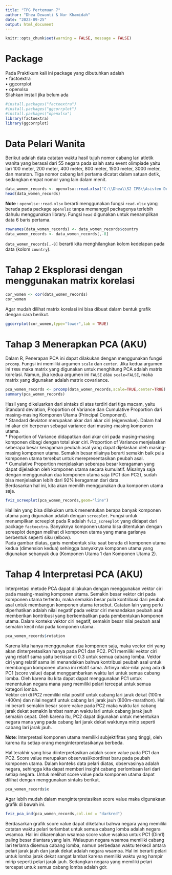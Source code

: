 ```yaml
---
title: "TPG Pertemuan 7"
author: "Dhea Dewanti & Nur Khamidah"
date: "2023-09-25"
output: html_document
---
```


```r
knitr::opts_chunk$set(warning = FALSE, message = FALSE) 
```
# Package  
Pada Praktikum kali ini package yang dibutuhkan adalah  
• factoextra  
• ggcorrplot  
• openxlsx  
Silahkan install jika belum ada  
```r
#install.packages("factoextra")
#install.packages("ggcorrplot")
#install.packages("openxlsx")
library(factoextra)
library(ggcorrplot)
```

# Data Pelari Wanita  
Berikut adalah data catatan waktu hasil tujuh nomor cabang lari atletik wanita yang berasal dari 55 negara pada salah satu event olimpiade yaitu lari 100 meter, 200 meter, 400 meter, 800 meter, 1500 meter, 3000 meter, dan maraton. Tiga nomor cabang lari pertama dicatat dalam satuan detik, sedangkan empat nomor yang lain dalam menit.
```r
data_women_records <- openxlsx::read.xlsx("C:\\Dhea\\S2 IPB\\Asisten Dosen\\STA1342\\Pertemuan 7\\women_track_records.xlsx")
head(data_women_records)
```
**Note** : `openxlsx::read.xlsx` berarti menggunakan fungsi `read.xlsx` yang berada pada package `openxlsx` tanpa memanggil packagenya terlebih dahulu menggunakan library. Fungsi `head` digunakan untuk menampilkan data 6 baris pertama.
```r
rownames(data_women_records) <- data_women_records$country
data_women_records <- data_women_records[,-8]
```
`data_women_records[,-8]` berarti kita menghilangkan kolom kedelapan pada data (kolom `country`).

# Tahap 2 Eksplorasi dengan menggunakan matrix korelasi
```r
cor_women <- cor(data_women_records)
cor_women
```

Agar mudah dilihat matrix korelasi ini bisa dibuat dalam bentuk grafik dengan cara berikut.
```r
ggcorrplot(cor_women,type="lower",lab = TRUE)
```
  
# Tahap 3 Menerapkan PCA (AKU)
Dalam R, Penerapan PCA ini dapat dilakukan dengan menggunakan fungsi `prcomp`. Fungsi ini memiliki argumen `scale` dan `center`. Jika kedua argumen ini `TRUE` maka matrix yang digunakan untuk menghitung PCA adalah matrix korelasi. Namun, jika kedua argumen ini `FALSE` atau `scale=FALSE`, maka matrix yang digunakan adalah matrix covariance.
```r
pca_women_records <- prcomp(data_women_records,scale=TRUE,center=TRUE)
summary(pca_women_records)
```
Hasil yang dikeluarkan dari sintaks di atas terdiri dari tiga macam, yaitu Standard deviation, Proportion of Variance dan Cumulative Proportion dari masing-masing Komponen Utama (Principal Component).  
* Standard deviaton merupakan akar dari akar ciri (eigenvalue). Dalam hal ini
akar ciri berperan sebagai variance dari masing-masing komponen utama.  
* Proportion of Variance didapatkan dari akar ciri pada masing-masing komponen dibagi dengan total akar ciri. Proportion of Variance menjelaskan seberapa besar keragaman peubah asal yang dapat dijelaskan oleh masing-masing komponen utama. Semakin besar nilainya berarti semakin baik pula komponen utama tersebut untuk merepresentasikan peubah asal.  
* Cumulative Proportion menjelaskan seberapa besar keragaman yang dapat dijelaskan oleh komponen utama secara kumulatif. Misalnya saja dengan menggunakan dua komponen utama saja (PC1 dan PC2), sudah bisa menjelaskan lebih dari 92% keragaman dari data.  
Berdasarkan hal ini, kita akan memilih menggunakan dua komponen utama saja.
```r
fviz_screeplot(pca_women_records,geom="line")
```  
  
Hal lain yang bisa dilakukan untuk menentukan berapa banyak komponen utama yang digunakan adalah dengan `screeplot`. Fungsi untuk menampilkan screeplot pada R adalah `fviz_screeplot` yang didapat dari package `factoextra`. Banyaknya komponen utama bisa ditentukan dengan screeplot dengan melihat di
komponen utama yang mana garisnya berbentuk seperti siku (elbow).  
Pada gambar diatas, garis membentuk siku saat berada di komponen utama kedua (dimension kedua) sehingga banyaknya komponen utama yang digunakan sebanyak dua (Komponen Utama 1 dan Komponen Utama 2).  
  
# Tahap 4 Interpretasi PCA (AKU)  

Interpretasi metode PCA dapat dilakukan dengan menggunakan vektor ciri pada masing-masing komponen utama. Semakin besar vektor ciri pada komponen utama tertentu, maka semakin besar pula kontribusi dari peubah asal untuk membangun komponen utama tersebut. Catatan lain yang perlu diperhatikan adalah nilai negatif pada vektor ciri menandakan peubah asal memberikan kontribusi yang berkembalikan pada pembentukan komponen utama. Dalam konteks vektor ciri negatif, semakin besar nilai peubah asal semakin kecil nilai pada komponen utama.  
```r
pca_women_records$rotation
```

Karena kita hanya menggunakan dua komponen saja, maka vector ciri yang akan
dinterpretasikan hanya pada PC1 dan PC2. PC1 memiliki vektor ciri yang relatif sama yaitu berkisar di 0.3 untuk semua cabang lomba. Vektor ciri yang relatif sama ini menandakan bahwa kontribusi peubah asal untuk membangun komponen utama ini relatif sama. Artinya nilai-nilai yang ada di PC1 (score value) dapat menggambarkan waktu lari untuk semua cabang lomba. Oleh karena itu kita dapat dapat menggunakan PC1 untuk menentukan negara mana yang memiliki pelari tercepat untuk semua kategori lomba.  
Vektor ciri di PC2 memiliki nilai positif untuk cabang lari jarak dekat (100m -400m) dan nilai negatif untuk cabang lari jarak jauh (800m-marathon). Hal ini berarti semakin besar score value pada PC2 maka waktu lari cabang jarak dekat semakin lambat namun waktu lari untuk cabang jarak jauh semakin cepat. Oleh karena itu, PC2 dapat digunakan untuk menentukan negara mana yang pada cabang lari jarak dekat waktunya mirip seperti cabang lari jarak jauh.  
  
**Note**: Interpretasi komponen utama memiliki subjektifitas yang tinggi, oleh karena itu setiap orang menginterpretasikanya berbeda.  
  
Hal terakhir yang bisa diinterpretasikan adalah score value pada PC1 dan PC2. Score value merupakan observasi/koordinat baru pada peubah komponen utama. Dalam konteks data pelari diatas, observasinya adalah negara, sehingga kita dapat memberi insight cabang perlombaan lari dari setiap negara.
Untuk melihat score value pada komponen utama dapat dilihat dengan menggunakan
sintaks berikut.
```r
pca_women_records$x
```
Agar lebih mudah dalam menginterpretasikan score value maka digunakaan grafik
di bawah ini.
```r
fviz_pca_ind(pca_women_records,col.ind = "darkred")
```
  
Berdasarkan grafik score value dapat diketahui bahwa negara yang memiliki catatan waktu pelari terlambat untuk semua cabang lomba adalah negara wsamoa. Hal ini dikarenakan wsamoa score value wsakoa untuk PC1 (Dim1) paling besar diantara yang lain. Walaupun negara wsamoa memiliki cabang lari terlama disemua cabang lomba, namun perbedaan waktu terkecil antara pelari jarak jauh dan jarak dekat adalah negara wsamoa. Hal ini berarti pelari untuk lomba jarak dekat sangat lambat karena memiliki waktu yang hampir mirip seperti pelari jarak jauh. Sedangkan negara yang memiliki pelari tercepat untuk
semua cabang lomba adalah gdr.
